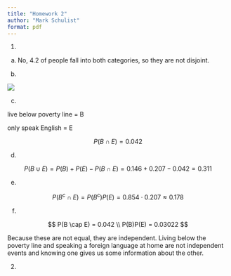 ```yaml
---
title: "Homework 2"
author: "Mark Schulist"
format: pdf
---
```



1. 

a. No, $4.2%$ of people fall into both categories, so they are not disjoint. 

b. 

![](HW_2_Pr_1_Venn.svg)

c. 

live below poverty line = B

only speak English = E

$$
P(B \cap E) = 0.042
$$

d. 

$$
P(B \cup E) = P(B) + P(E) - P(B \cap E) = 0.146 + 0.207 - 0.042 = 0.311
$$

e. 

$$
P(B^c \cap E) = P(B^c) P(E) = 0.854 \cdot 0.207 \approx 0.178
$$

f. 

$$
P(B \cap E) = 0.042 \\
P(B)P(E) = 0.03022
$$

Because these are not equal, they are independent. Living below the poverty line and speaking a foreign language at home are not independent events and knowing one gives us some information about the other. 

2. 